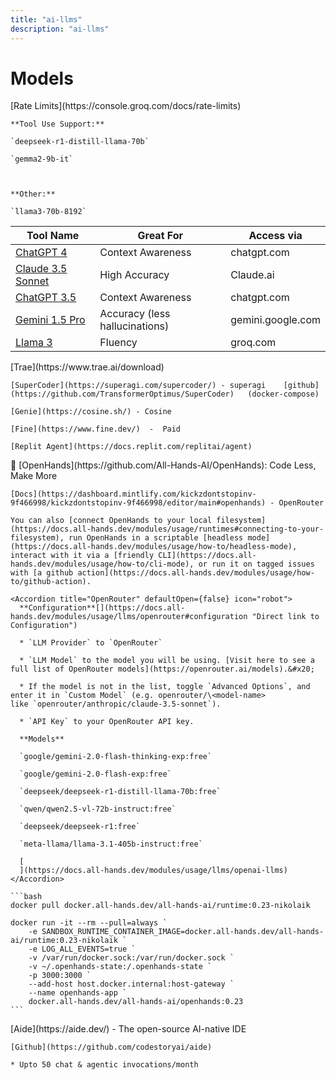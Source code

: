 ```yaml
---
title: "ai-llms"
description: "ai-llms"
---
```


# Models

<AccordionGroup>
  <Accordion title="New Accordion" defaultOpen="false">

  </Accordion>

  <Accordion title="Groq" defaultOpen={false} icon="x">
    [Rate Limits](https://console.groq.com/docs/rate-limits)



    **Tool Use Support:**

    `deepseek-r1-distill-llama-70b`

    `gemma2-9b-it`



    **Other:**

    `llama3-70b-8192`


  </Accordion>
</AccordionGroup>



| Tool Name                                                                                | Great For                      | Access via        |
| ---------------------------------------------------------------------------------------- | ------------------------------ | ----------------- |
| [ChatGPT 4](https://www.aitoolssme.com/comparison/language-models#ChatGPT4)              | Context Awareness              | chatgpt.com       |
| [Claude 3.5 Sonnet](https://www.aitoolssme.com/comparison/language-models#claudesonnet)  | High Accuracy                  | Claude.ai         |
| [ChatGPT 3.5](https://www.aitoolssme.com/comparison/language-models#ChatGPT3.5)          | Context Awareness              | chatgpt.com       |
| [Gemini 1.5 Pro](https://www.aitoolssme.com/comparison/language-models#Geminiformerbard) | Accuracy (less hallucinations) | gemini.google.com |
| [Llama 3](https://www.aitoolssme.com/comparison/language-models#Llama3)                  | Fluency                        | groq.com          |

<AccordionGroup>
  <Accordion title="AI Builders" defaultOpen={false}>
    [Trae](https://www.trae.ai/download)

    [SuperCoder](https://superagi.com/supercoder/) - superagi    [github](https://github.com/TransformerOptimus/SuperCoder)   (docker-compose)

    [Genie](https://cosine.sh/) - Cosine

    [Fine](https://www.fine.dev/)  -  Paid

    [Replit Agent](https://docs.replit.com/replitai/agent)
  </Accordion>

  <Accordion title="OpenHands" defaultOpen={false} icon="check">
    🙌 [OpenHands](https://github.com/All-Hands-AI/OpenHands): Code Less, Make More

    [Docs](https://dashboard.mintlify.com/kickzdontstopinv-9f466998/kickzdontstopinv-9f466998/editor/main#openhands) - OpenRouter

    You can also [connect OpenHands to your local filesystem](https://docs.all-hands.dev/modules/usage/runtimes#connecting-to-your-filesystem), run OpenHands in a scriptable [headless mode](https://docs.all-hands.dev/modules/usage/how-to/headless-mode), interact with it via a [friendly CLI](https://docs.all-hands.dev/modules/usage/how-to/cli-mode), or run it on tagged issues with [a github action](https://docs.all-hands.dev/modules/usage/how-to/github-action).

    <Accordion title="OpenRouter" defaultOpen={false} icon="robot">
      **Configuration**[​](https://docs.all-hands.dev/modules/usage/llms/openrouter#configuration "Direct link to Configuration")

      * `LLM Provider` to `OpenRouter`

      * `LLM Model` to the model you will be using. [Visit here to see a full list of OpenRouter models](https://openrouter.ai/models).&#x20;

      * If the model is not in the list, toggle `Advanced Options`, and enter it in `Custom Model` (e.g. openrouter/\<model-name> like `openrouter/anthropic/claude-3.5-sonnet`).

      * `API Key` to your OpenRouter API key.

      **Models**

      `google/gemini-2.0-flash-thinking-exp:free`

      `google/gemini-2.0-flash-exp:free`

      `deepseek/deepseek-r1-distill-llama-70b:free`

      `qwen/qwen2.5-vl-72b-instruct:free`

      `deepseek/deepseek-r1:free`

      `meta-llama/llama-3.1-405b-instruct:free`

      [
      ](https://docs.all-hands.dev/modules/usage/llms/openai-llms)
    </Accordion>

    ```bash
    docker pull docker.all-hands.dev/all-hands-ai/runtime:0.23-nikolaik

    docker run -it --rm --pull=always `
        -e SANDBOX_RUNTIME_CONTAINER_IMAGE=docker.all-hands.dev/all-hands-ai/runtime:0.23-nikolaik `
        -e LOG_ALL_EVENTS=true `
        -v /var/run/docker.sock:/var/run/docker.sock `
        -v ~/.openhands-state:/.openhands-state `
        -p 3000:3000 `
        --add-host host.docker.internal:host-gateway `
        --name openhands-app `
        docker.all-hands.dev/all-hands-ai/openhands:0.23
    ```
  </Accordion>

  <Accordion title="Aide" defaultOpen={false} icon="check">
    [Aide](https://aide.dev/)  -  The open-source AI-native IDE &#x20;

    [Github](https://github.com/codestoryai/aide)

    * Upto 50 chat & agentic invocations/month
  </Accordion>
</AccordionGroup>
